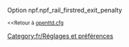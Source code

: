 {{fr/Amorce}}
Option npf.npf_rail_firstred_exit_penalty

<small><<Retour à [[fr/Archive/Manual/Settings/Openttd.cfg|openttd.cfg]]</small>
[[Category:fr/Réglages et préférences]]